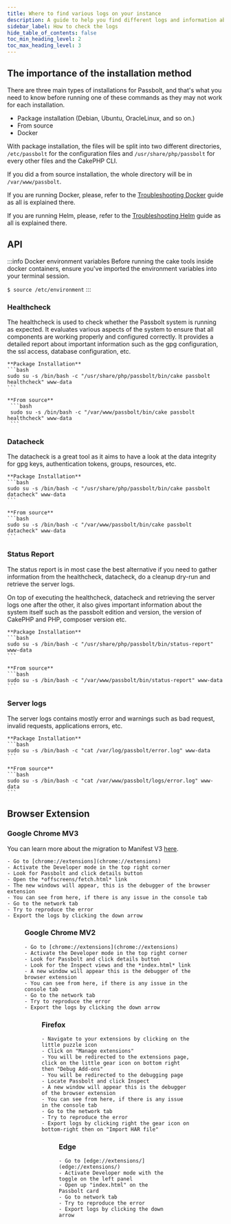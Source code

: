 ```yaml
---
title: Where to find various logs on your instance
description: A guide to help you find different logs and information about your instance
sidebar_label: How to check the logs
hide_table_of_contents: false
toc_min_heading_level: 2
toc_max_heading_level: 3
---
```




## The importance of the installation method

There are three main types of installations for Passbolt, and that's what you need to know before running one of these commands as they may not work for each installation.

  -  Package installation (Debian, Ubuntu, OracleLinux, and so on.)
  -  From source
  -  Docker

With package installation, the files will be split into two different directories, `/etc/passbolt` for the configuration files and `/usr/share/php/passbolt` for every other files and the CakePHP CLI.

If you did a from source installation, the whole directory will be in `/var/www/passbolt`.

If you are running Docker, please, refer to the [Troubleshooting Docker](/hosting/troubleshooting/docker/) guide as all is explained there.

If you are running Helm, please, refer to the [Troubleshooting Helm](/hosting/troubleshooting/helm/) guide as all is explained there.


## API

:::info Docker environment variables
Before running the cake tools inside docker containers, ensure you've imported the environment variables into your terminal session.

`$ source /etc/environment`
:::
### Healthcheck

The healthcheck is used to check whether the Passbolt system is running as expected. It evaluates various aspects of the system to ensure that all components are working properly and configured correctly. It provides a detailed report about important information such as the gpg configuration, the ssl access, database configuration, etc.

    **Package Installation**
    ```bash
    sudo su -s /bin/bash -c "/usr/share/php/passbolt/bin/cake passbolt healthcheck" www-data
    ```

    **From source**
     ```bash
     sudo su -s /bin/bash -c "/var/www/passbolt/bin/cake passbolt healthcheck" www-data
     ```

<Webserverprotip />

### Datacheck

The datacheck is a great tool as it aims to have a look at the data integrity for gpg keys, authentication tokens, groups, resources, etc.

    **Package Installation**
    ```bash
    sudo su -s /bin/bash -c "/usr/share/php/passbolt/bin/cake passbolt datacheck" www-data
    ```

    **From source**
    ```bash
    sudo su -s /bin/bash -c "/var/www/passbolt/bin/cake passbolt datacheck" www-data
    ```

<Webserverprotip />

### Status Report

The status report is in most case the best alternative if you need to gather information from the healthcheck, datacheck, do a cleanup dry-run and retrieve the server logs.

On top of executing the healthcheck, datacheck and retrieving the server logs one after the other, it also gives important information about the system itself such as the passbolt edition and version, the version of CakePHP and PHP, composer version etc.

    **Package Installation**
    ```bash
    sudo su -s /bin/bash -c "/usr/share/php/passbolt/bin/status-report" www-data
    ```

    **From source**
    ```bash
    sudo su -s /bin/bash -c "/var/www/passbolt/bin/status-report" www-data
    ```

<Webserverprotip />

### Server logs

The server logs contains mostly error and warnings such as bad request, invalid requests, applications errors, etc.

    **Package Installation**
    ```bash
    sudo su -s /bin/bash -c "cat /var/log/passbolt/error.log" www-data
    ```

    **From source**
    ```bash
    sudo su -s /bin/bash -c "cat /var/www/passbolt/logs/error.log" www-data
    ```

<Webserverprotip />

## Browser Extension
### Google Chrome MV3
You can learn more about the migration to Manifest V3 [here](https://www.passbolt.com/blog/passbolt-browser-extension-migration-to-manifest-v3).

    - Go to [chrome://extensions](chrome://extensions)
    - Activate the Developer mode in the top right corner
    - Look for Passbolt and click details button
    - Open the *offscreens/fetch.html* link
    - The new windows will appear, this is the debugger of the browser extension
    - You can see from here, if there is any issue in the console tab
    - Go to the network tab
    - Try to reproduce the error
    - Export the logs by clicking the down arrow

<Harwarning />
<Figure
  src="/img/help/2023/05/browser-extension-logs.png"
  alt="Browser Extension Network Logs"
  caption="fig. Browser Extension Network Logs (Chrome MV3)"
/>

### Google Chrome MV2

    - Go to [chrome://extensions](chrome://extensions)
    - Activate the Developer mode in the top right corner
    - Look for Passbolt and click details button
    - Look for the Inspect views and the *index.html* link
    - A new window will appear this is the debugger of the browser extension
    - You can see from here, if there is any issue in the console tab
    - Go to the network tab
    - Try to reproduce the error
    - Export the logs by clicking the down arrow

<Harwarning />
<Figure
  src="/img/help/2023/05/browser-extension-logs.png"
  alt="Browser Extension Network Logs"
  caption="fig. Browser Extension Network Logs (Chrome MV2)"
/>

### Firefox

    - Navigate to your extensions by clicking on the little puzzle icon
    - Click on "Manage extensions"
    - You will be redirected to the extensions page, click on the little gear icon on bottom right then "Debug Add-ons"
    - You will be redirected to the debugging page
    - Locate Passbolt and click Inspect
    - A new window will appear this is the debugger of the browser extension
    - You can see from here, if there is any issue in the console tab
    - Go to the network tab
    - Try to reproduce the error
    - Export logs by clicking right the gear icon on bottom-right then on "Import HAR file"

<Harwarning />

<Figure
  src="/img/help/2024/06/firefox-browser-extension-logs.png"
  alt="Browser Extension Network Logs"
  caption="fig. Browser Extension Network Logs (Firefox)"
/>

### Edge

    - Go to [edge://extensions/](edge://extensions/)
    - Activate Developer mode with the toggle on the left panel
    - Open up "index.html" on the Passbolt card
    - Go to network tab
    - Try to reproduce the error
    - Export logs by clicking the down arrow

<Harwarning />

<Figure
  src="/img/help/2024/06/edge-browser-extension-logs.png"
  alt="Browser Extension Network Logs"
  caption="fig. Browser Extension Network Logs (Microsoft Edge)"
/>
